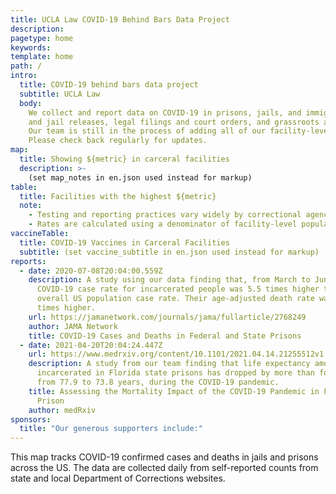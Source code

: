```yaml
---
title: UCLA Law COVID-19 Behind Bars Data Project
description:
pagetype: home
keywords:
template: home
path: /
intro:
  title: COVID-19 behind bars data project
  subtitle: UCLA Law
  body:
    We collect and report data on COVID-19 in prisons, jails, and immigration detention centers, as well as pandemic-related prison
    and jail releases, legal filings and court orders, and grassroots and community organizing efforts.
    Our team is still in the process of adding all of our facility-level data to the national and state maps.
    Please check back regularly for updates.
map:
  title: Showing ${metric} in carceral facilities
  description: >-
    (set map_notes in en.json used instead for markup)
table:
  title: Facilities with the highest ${metric}
  note:
    - Testing and reporting practices vary widely by correctional agency. True case and mortality counts are likely higher and may be significantly higher than reported.
    - Rates are calculated using a denominator of facility-level population as of February 2020. See our methodology to learn more about why we chose this approach.
vaccineTable:
  title: COVID-19 Vaccines in Carceral Facilities
  subtitle: (set vaccine_subtitle in en.json used instead for markup)
reports:
  - date: 2020-07-08T20:04:00.559Z
    description: A study using our data finding that, from March to June, 2020, the
      COVID-19 case rate for incarcerated people was 5.5 times higher than the
      overall US population case rate. Their age-adjusted death rate was 3.0
      times higher.
    url: https://jamanetwork.com/journals/jama/fullarticle/2768249
    author: JAMA Network
    title: COVID-19 Cases and Deaths in Federal and State Prisons
  - date: 2021-04-20T20:04:24.447Z
    url: https://www.medrxiv.org/content/10.1101/2021.04.14.21255512v1.full.pdf
    description: A study from our team finding that life expectancy among people
      incarcerated in Florida state prisons has dropped by more than four years,
      from 77.9 to 73.8 years, during the COVID-19 pandemic.
    title: Assessing the Mortality Impact of the COVID-19 Pandemic in Florida State
      Prison
    author: medRxiv
sponsors:
  title: "Our generous supporters include:"
---
```


This map tracks COVID-19 confirmed cases and deaths in jails and prisons across the US. The data are collected daily from self-reported counts from state and local Department of Corrections websites.
